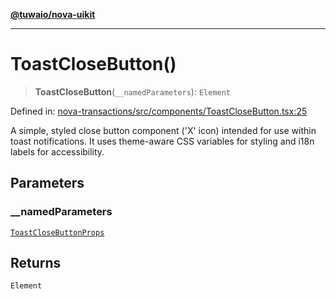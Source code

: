 [**@tuwaio/nova-uikit**](../../../README.md)

***

# ToastCloseButton()

> **ToastCloseButton**(`__namedParameters`): `Element`

Defined in: [nova-transactions/src/components/ToastCloseButton.tsx:25](https://github.com/TuwaIO/nova-uikit/blob/ece038bfcc92e1d5da07dbae62f4eccfaef52328/packages/nova-transactions/src/components/ToastCloseButton.tsx#L25)

A simple, styled close button component ('X' icon) intended for use within toast notifications.
It uses theme-aware CSS variables for styling and i18n labels for accessibility.

## Parameters

### \_\_namedParameters

[`ToastCloseButtonProps`](../type-aliases/ToastCloseButtonProps.md)

## Returns

`Element`
